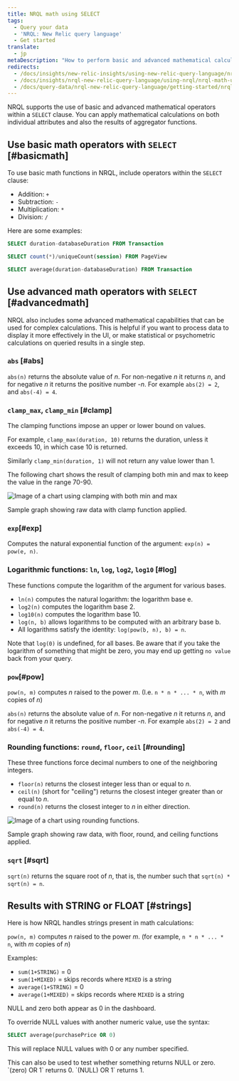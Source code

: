 ```yaml
---
title: NRQL math using SELECT
tags:
  - Query your data
  - 'NRQL: New Relic query language'
  - Get started
translate:
  - jp
metaDescription: "How to perform basic and advanced mathematical calculations in NRQL, the New Relic query language"
redirects:
  - /docs/insights/new-relic-insights/using-new-relic-query-language/nrql-math
  - /docs/insights/nrql-new-relic-query-language/using-nrql/nrql-math-using-select
  - /docs/query-data/nrql-new-relic-query-language/getting-started/nrql-math-using-select
---
```




NRQL supports the use of basic and advanced mathematical operators within a `SELECT` clause. You can apply mathematical calculations on both individual attributes and also the results of aggregator functions.

## Use basic math operators with `SELECT` [#basicmath]

To use basic math functions in NRQL, include operators within the `SELECT` clause:

* Addition: `+`
* Subtraction: `-`
* Multiplication: `*`
* Division: `/`

Here are some examples:

```sql
SELECT duration-databaseDuration FROM Transaction
```

```sql
SELECT count(*)/uniqueCount(session) FROM PageView
```

```sql
SELECT average(duration-databaseDuration) FROM Transaction
```

## Use advanced math operators with `SELECT` [#advancedmath]

NRQL also includes some advanced mathematical capabilities that can be used for complex calculations. This is helpful if you want to process data to display it more effectively in the UI, or make statistical or psychometric calculations on queried results in a single step.

### `abs` [#abs]

`abs(n)` returns the absolute value of _n_. For non-negative _n_ it returns _n_, and for negative _n_ it returns the positive number -_n_. For example `abs(2) = 2`, and `abs(-4) = 4`.

### `clamp_max`, `clamp_min` [#clamp]

The clamping functions impose an upper or lower bound on values.

For example, `clamp_max(duration, 10)` returns the duration, unless it exceeds 10, in which case 10 is returned.

Similarly `clamp_min(duration, 1)` will not return any value lower than 1.

The following chart shows the result of clamping both min and max to keep the value in the range 70-90.

<img
  title="clamp.png"
  alt="Image of a chart using clamping with both min and max"
  src={clamp}
/>

<figcaption>
  Sample graph showing raw data with clamp function applied.
</figcaption>

### `exp`[#exp]

Computes the natural exponential function of the argument: `exp(n) = pow(e, n)`.

### Logarithmic functions: `ln`, `log`, `log2`, `log10`  [#log]

These functions compute the logarithm of the argument for various bases.

* `ln(n)` computes the natural logarithm: the logarithm base e.
* `log2(n)` computes the logarithm base 2.
* `log10(n)` computes the logarithm base 10.
* `log(n, b)` allows logarithms to be computed with an arbitrary base b.
* All logarithms satisfy the identity: `log(pow(b, n), b) = n`.

Note that `log(0)` is undefined, for all bases. Be aware that if you take the logarithm of something that might be zero, you may end up getting `no value` back from your query.

### `pow`[#pow]

`pow(n, m)` computes _n_ raised to the power _m_. (I.e. `n * n * ... * n`, with _m_ copies of _n_)

`abs(n)` returns the absolute value of _n_. For non-negative _n_ it returns _n_, and for negative _n_ it returns the positive number -_n_. For example `abs(2) = 2` and `abs(-4) = 4`.

### Rounding functions: `round`, `floor`, `ceil` [#rounding]

These three functions force decimal numbers to one of the neighboring integers.

* `floor(n)` returns the closest integer less than or equal to _n_.
* `ceil(n)` (short for "ceiling") returns the closest integer greater than or equal to _n_.
* `round(n)` returns the closest integer to _n_ in either direction.

<img
  title="floor-round-ceil.png"
  alt="Image of a chart using rounding functions."
  src={floorRoundCeil}
/>

<figcaption>
  Sample graph showing raw data, with floor, round, and ceiling functions applied.
</figcaption>

### `sqrt` [#sqrt]

`sqrt(n)` returns the square root of _n_, that is, the number such that `sqrt(n) * sqrt(n) = n`.

## Results with STRING or FLOAT [#strings]

Here is how NRQL handles strings present in math calculations:

`pow(n, m)` computes _n_ raised to the power _m_. (for example, `n * n * ... * n`, with _m_ copies of _n_)

Examples:

* `sum(1+STRING)` = 0
* `sum(1+MIXED)` = skips records where `MIXED` is a string
* `average(1+STRING)` = 0
* `average(1+MIXED)` = skips records where `MIXED` is a string

NULL and zero both appear as 0 in the dashboard.

To override NULL values with another numeric value, use the syntax:

```sql
SELECT average(purchasePrice OR 0)
```

This will replace NULL values with 0 or any number specified.

<Callout variant="tip">
  This can also be used to test whether something returns NULL or zero. `(zero) OR 1` returns 0. `(NULL) OR 1` returns 1.
</Callout>
